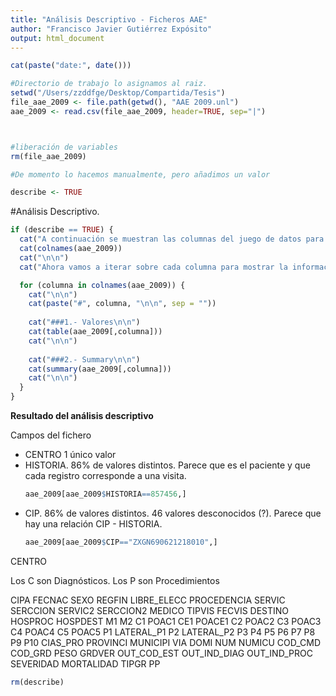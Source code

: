 ```yaml
---
title: "Análisis Descriptivo - Ficheros AAE"
author: "Francisco Javier Gutiérrez Expósito"
output: html_document
---
```


```r
cat(paste("date:", date()))
```

```r
#Directorio de trabajo lo asignamos al raiz. 
setwd("/Users/zzddfge/Desktop/Compartida/Tesis")
file_aae_2009 <- file.path(getwd(), "AAE 2009.unl")
aae_2009 <- read.csv(file_aae_2009, header=TRUE, sep="|")



#liberación de variables
rm(file_aae_2009)

#De momento lo hacemos manualmente, pero añadimos un valor 

describe <- TRUE

```

#Análisis Descriptivo.

```r

if (describe == TRUE) {
  cat("A continuación se muestran las columnas del juego de datos para 2009.\n\n")
  cat(colnames(aae_2009))
  cat("\n\n")
  cat("Ahora vamos a iterar sobre cada columna para mostrar la información de cada campo\n\n")

  for (columna in colnames(aae_2009)) {
    cat("\n\n")
    cat(paste("#", columna, "\n\n", sep = ""))
  
    cat("###1.- Valores\n\n")
    cat(table(aae_2009[,columna]))
    cat("\n\n")
  
    cat("###2.- Summary\n\n")
    cat(summary(aae_2009[,columna]))
    cat("\n\n")
  }
}
```

<b>Resultado del análisis descriptivo</b>

Campos del fichero <ul>
  <li> CENTRO 1 único valor</li>
  <li> HISTORIA. 86% de valores distintos. Parece que es el paciente y que cada registro corresponde a una visita.</li>
```r
aae_2009[aae_2009$HISTORIA==857456,]
```

<li> CIP. 86% de valores distintos. 46 valores desconocidos (?). Parece que hay una relación CIP - HISTORIA. </li>
```r
aae_2009[aae_2009$CIP=="ZXGN690621218010",]
```


</ul>
CENTRO 

Los C son Diagnósticos.
Los P son Procedimientos


 CIPA FECNAC SEXO REGFIN LIBRE_ELECC PROCEDENCIA SERVIC SERCCION SERVIC2 SERCCION2 MEDICO TIPVIS FECVIS DESTINO HOSPROC HOSPDEST M1 M2 C1 POAC1 CE1 POACE1 C2 POAC2 C3 POAC3 C4 POAC4 C5 POAC5 P1 LATERAL_P1 P2 LATERAL_P2 P3 P4 P5 P6 P7 P8 P9 P10 CIAS_PRO PROVINCI MUNICIPI VIA DOMI NUM NUMICU COD_CMD COD_GRD PESO GRDVER OUT_COD_EST OUT_IND_DIAG OUT_IND_PROC SEVERIDAD MORTALIDAD TIPGR PP

```r
rm(describe)
```
